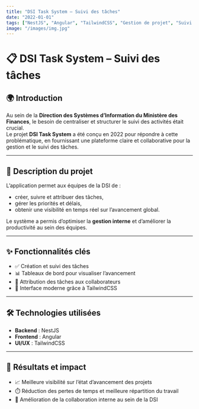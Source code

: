 ```yaml
---
title: "DSI Task System – Suivi des tâches"
date: "2022-01-01"
tags: ["NestJS", "Angular", "TailwindCSS", "Gestion de projet", "Suivi des tâches"]
image: "/images/img.jpg"
---
```


# 📋 DSI Task System – Suivi des tâches

## 🌍 Introduction
Au sein de la **Direction des Systèmes d’Information du Ministère des Finances**, le besoin de centraliser et structurer le suivi des activités était crucial.  
Le projet **DSI Task System** a été conçu en 2022 pour répondre à cette problématique, en fournissant une plateforme claire et collaborative pour la gestion et le suivi des tâches.

---

## 📝 Description du projet
L’application permet aux équipes de la DSI de :  
- créer, suivre et attribuer des tâches,  
- gérer les priorités et délais,  
- obtenir une visibilité en temps réel sur l’avancement global.  

Le système a permis d’optimiser la **gestion interne** et d’améliorer la productivité au sein des équipes.

---

## ✨ Fonctionnalités clés
- ✅ Création et suivi des tâches  
- 📊 Tableaux de bord pour visualiser l’avancement  
- 👥 Attribution des tâches aux collaborateurs  
- 🎨 Interface moderne grâce à TailwindCSS  

---

## 🛠️ Technologies utilisées
- **Backend** : NestJS  
- **Frontend** : Angular  
- **UI/UX** : TailwindCSS  

---

## 🚀 Résultats et impact
- 📈 Meilleure visibilité sur l’état d’avancement des projets  
- ⏱️ Réduction des pertes de temps et meilleure répartition du travail  
- 🤝 Amélioration de la collaboration interne au sein de la DSI  

